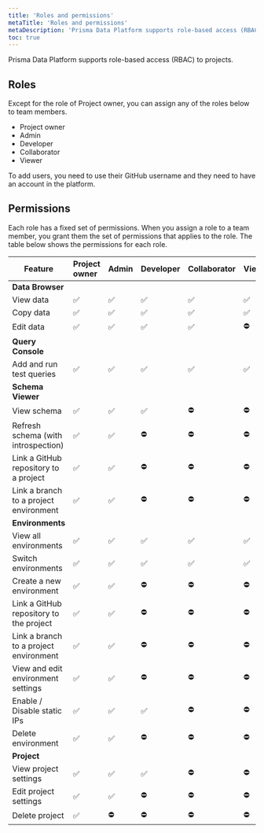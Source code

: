 ```yaml
---
title: 'Roles and permissions'
metaTitle: 'Roles and permissions'
metaDescription: 'Prisma Data Platform supports role-based access (RBAC) to projects. You can use the Admin, Developer, Collaborator, and Viewer roles to assign to team members and control which parts of the project they can view or edit.'
toc: true
---
```


<TopBlock>

Prisma Data Platform supports role-based access (RBAC) to projects.

</TopBlock>

## Roles

Except for the role of Project owner, you can assign any of the roles below to team members.

- Project owner
- Admin
- Developer
- Collaborator
- Viewer

To add users, you need to use their GitHub username and they need to have an account in the platform.

## Permissions

Each role has a fixed set of permissions. When you assign a role to a team member, you grant them the set of permissions that applies to the role. The table below shows the permissions for each role.

| Feature                                 | Project owner | Admin | Developer | Collaborator | Viewer |
| --------------------------------------- | :------------ | :---- | :-------- | :----------- | :----- |
| **Data Browser**                        |               |       |           |              |        |
| View data                               | ✅            | ✅    | ✅        | ✅           | ✅     |
| Copy data                               | ✅            | ✅    | ✅        | ✅           | ✅     |
| Edit data                               | ✅            | ✅    | ✅        | ✅           | ⛔️    |
| **Query Console**                       |               |       |           |              |        |
| Add and run test queries                | ✅            | ✅    | ✅        | ✅           | ✅     |
| **Schema Viewer**                       |               |       |           |              |        |
| View schema                             | ✅            | ✅    | ✅        | ⛔️          | ⛔️    |
| Refresh schema (with introspection)     | ✅            | ✅    | ⛔️       | ⛔️          | ⛔️    |
| Link a GitHub repository to a project   | ✅            | ✅    | ⛔️       | ⛔️          | ⛔️    |
| Link a branch to a project environment  | ✅            | ✅    | ⛔️       | ⛔️          | ⛔️    |
| **Environments**                        |               |       |           |              |        |
| View all environments                   | ✅            | ✅    | ✅        | ✅           | ✅     |
| Switch environments                     | ✅            | ✅    | ✅        | ✅           | ✅     |
| Create a new environment                | ✅            | ✅    | ⛔️       | ⛔️          | ⛔️    |
| Link a GitHub repository to the project | ✅            | ✅    | ⛔️       | ⛔️          | ⛔️    |
| Link a branch to a project environment  | ✅            | ✅    | ⛔️       | ⛔️          | ⛔️    |
| View and edit environment settings      | ✅            | ✅    | ⛔️       | ⛔️          | ⛔️    |
| Enable / Disable static IPs             | ✅            | ✅    | ✅        | ⛔️          | ⛔️    |
| Delete environment                      | ✅            | ✅    | ⛔️       | ⛔️          | ⛔️    |
| **Project**                             |               |       |           |              |        |
| View project settings                   | ✅            | ✅    | ✅        | ⛔️          | ⛔️    |
| Edit project settings                   | ✅            | ✅    | ⛔️       | ⛔️          | ⛔️    |
| Delete project                          | ✅            | ⛔️   | ⛔️       | ⛔️          | ⛔️    |
